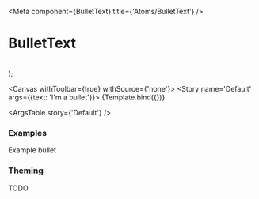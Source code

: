 


<Meta
  component={BulletText}
  title={'Atoms/BulletText'}
/>

# BulletText

<br/>

  <BulletList>
    <BulletText {...args} />
  </BulletList>
);

<Canvas withToolbar={true} withSource={'none'}>
  <Story name='Default' args={{text: 'I\'m a bullet'}}>
    {Template.bind({})}
  </Story>
</Canvas>

<ArgsTable story={'Default'} />

### Examples

<Canvas>
  <Story name='Simple example'>
    <BulletList>
      <BulletText>Example bullet</BulletText>
    </BulletList>
  </Story>
</Canvas>

### Theming

TODO
